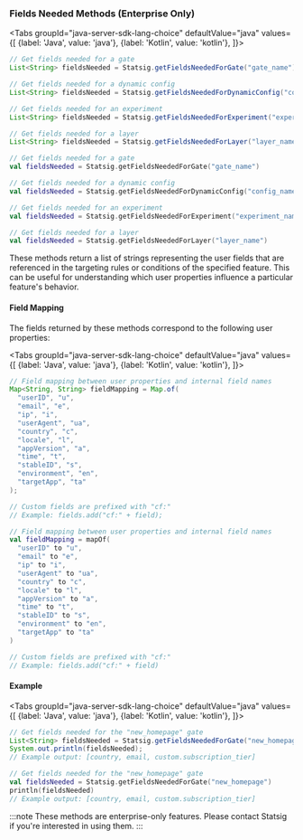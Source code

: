 ### Fields Needed Methods (Enterprise Only)

<Tabs
  groupId="java-server-sdk-lang-choice"
  defaultValue="java"
  values={[
    {label: 'Java', value: 'java'},
    {label: 'Kotlin', value: 'kotlin'},
  ]}>
  <TabItem value="java">

```java
// Get fields needed for a gate
List<String> fieldsNeeded = Statsig.getFieldsNeededForGate("gate_name");

// Get fields needed for a dynamic config
List<String> fieldsNeeded = Statsig.getFieldsNeededForDynamicConfig("config_name");

// Get fields needed for an experiment
List<String> fieldsNeeded = Statsig.getFieldsNeededForExperiment("experiment_name");

// Get fields needed for a layer
List<String> fieldsNeeded = Statsig.getFieldsNeededForLayer("layer_name");
```

  </TabItem>
  <TabItem value="kotlin">

```kotlin
// Get fields needed for a gate
val fieldsNeeded = Statsig.getFieldsNeededForGate("gate_name")

// Get fields needed for a dynamic config
val fieldsNeeded = Statsig.getFieldsNeededForDynamicConfig("config_name")

// Get fields needed for an experiment
val fieldsNeeded = Statsig.getFieldsNeededForExperiment("experiment_name")

// Get fields needed for a layer
val fieldsNeeded = Statsig.getFieldsNeededForLayer("layer_name")
```

  </TabItem>
</Tabs>

These methods return a list of strings representing the user fields that are referenced in the targeting rules or conditions of the specified feature. This can be useful for understanding which user properties influence a particular feature's behavior.

#### Field Mapping

The fields returned by these methods correspond to the following user properties:

<Tabs
  groupId="java-server-sdk-lang-choice"
  defaultValue="java"
  values={[
    {label: 'Java', value: 'java'},
    {label: 'Kotlin', value: 'kotlin'},
  ]}>
  <TabItem value="java">

```java
// Field mapping between user properties and internal field names
Map<String, String> fieldMapping = Map.of(
  "userID", "u",
  "email", "e",
  "ip", "i",
  "userAgent", "ua",
  "country", "c",
  "locale", "l",
  "appVersion", "a",
  "time", "t",
  "stableID", "s",
  "environment", "en",
  "targetApp", "ta"
);

// Custom fields are prefixed with "cf:"
// Example: fields.add("cf:" + field);
```

  </TabItem>
  <TabItem value="kotlin">

```kotlin
// Field mapping between user properties and internal field names
val fieldMapping = mapOf(
  "userID" to "u",
  "email" to "e",
  "ip" to "i",
  "userAgent" to "ua",
  "country" to "c",
  "locale" to "l",
  "appVersion" to "a",
  "time" to "t",
  "stableID" to "s",
  "environment" to "en",
  "targetApp" to "ta"
)

// Custom fields are prefixed with "cf:"
// Example: fields.add("cf:" + field)
```

  </TabItem>
</Tabs>

#### Example

<Tabs
  groupId="java-server-sdk-lang-choice"
  defaultValue="java"
  values={[
    {label: 'Java', value: 'java'},
    {label: 'Kotlin', value: 'kotlin'},
  ]}>
  <TabItem value="java">

```java
// Get fields needed for the "new_homepage" gate
List<String> fieldsNeeded = Statsig.getFieldsNeededForGate("new_homepage");
System.out.println(fieldsNeeded);
// Example output: [country, email, custom.subscription_tier]
```

  </TabItem>
  <TabItem value="kotlin">

```kotlin
// Get fields needed for the "new_homepage" gate
val fieldsNeeded = Statsig.getFieldsNeededForGate("new_homepage")
println(fieldsNeeded)
// Example output: [country, email, custom.subscription_tier]
```

  </TabItem>
</Tabs>

:::note
These methods are enterprise-only features. Please contact Statsig if you're interested in using them.
:::
